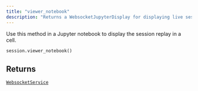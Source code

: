 ```yaml
---
title: "viewer_notebook"
description: "Returns a WebsocketJupyterDisplay for displaying live session replay in Jupyter notebook"
---
```




Use this method in a Jupyter notebook to display the session replay in a cell.

```python
session.viewer_notebook()
```


## Returns

[`WebsocketService`](/sdk-reference/misc/websocketservice)
